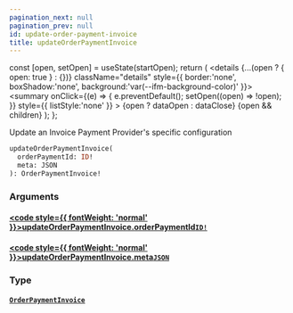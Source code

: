 ```yaml
---
pagination_next: null
pagination_prev: null
id: update-order-payment-invoice
title: updateOrderPaymentInvoice
---
```









  const [open, setOpen] = useState(startOpen);
  return (
    <details {...(open ? { open: true } : {})} className="details" style={{ border:'none', boxShadow:'none', background:'var(--ifm-background-color)' }}>
      <summary
        onClick={(e) => {
          e.preventDefault();
          setOpen((open) => !open);
        }}
        style={{ listStyle:'none' }}
      >
      {open ? dataOpen : dataClose}
      </summary>
      {open && children}
    </details>
  );
};








Update an Invoice Payment Provider's specific configuration


```graphql
updateOrderPaymentInvoice(
  orderPaymentId: ID!
  meta: JSON
): OrderPaymentInvoice!
```




### Arguments

#### [<code style={{ fontWeight: 'normal' }}>updateOrderPaymentInvoice.<b>orderPaymentId</b></code>](#)<Bullet />[`ID!`](/types/scalars/id.mdx) <Badge class="badge badge--secondary" text="non-null"/> <Badge class="badge badge--secondary" text="scalar"/> 



#### [<code style={{ fontWeight: 'normal' }}>updateOrderPaymentInvoice.<b>meta</b></code>](#)<Bullet />[`JSON`](/types/scalars/json.mdx) <Badge class="badge badge--secondary" text="scalar"/> 



### Type

#### [`OrderPaymentInvoice`](/types/objects/order-payment-invoice.mdx) <Badge class="badge badge--secondary" text="object"/> 







